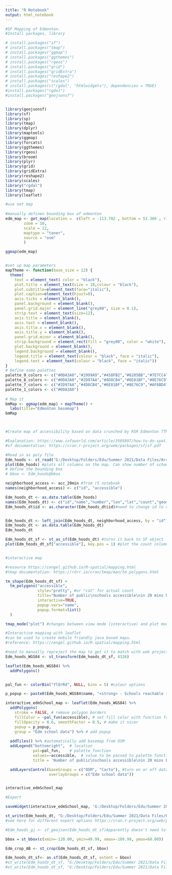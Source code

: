 ---
title: "R Notebook"
output: html_notebook
---


```{r}
#SF Mapping of Edmonton. 
#Install packages, library

# install.packages("sf")
# install.packages("tmap")
# install.packages("ggmap")
# install.packages("ggthemes")
# install.packages("rgeos")
# install.packages("grid")
# install.packages("gridExtra")
# install.packages("reshape2")
# install.packages("scales")
# install.packages(c("rgdal", "htmlwidgets"), dependencies = TRUE)
#install.packages("rgdal")
#install.packages("geojsonsf")


library(geojsonsf)
library(sf)
library(sp)
library(tmap)
library(dplyr)
library(maptools)
library(ggmap)
library(forcats)
library(ggthemes)
library(rgeos)
library(broom)
library(plyr)
library(grid)
library(gridExtra)
library(reshape2)
library(scales)
library("rgdal")
library(tmap)
library(leaflet) 


```




```{r}
#use net map
 
#manually definen bounding box of edmonton
edm_map <- get_map(location =  c(left = -113.702 , bottom = 53.366 , right = -113.317, top = 53.6855 ), 
        zoom = 10,
        scale = 12,
        maptype = "toner",
        source = "osm"
        )

ggmap(edm_map)


#set up map parameters
mapTheme <- function(base_size = 12) {
  theme(
    text = element_text( color = "black"),
    plot.title = element_text(size = 18,colour = "black"),
    plot.subtitle=element_text(face="italic"),
    plot.caption=element_text(hjust=0),
    axis.ticks = element_blank(),
    panel.background = element_blank(),
    panel.grid.major = element_line("grey80", size = 0.1),
    strip.text = element_text(size=12),
    axis.title = element_blank(),
    axis.text = element_blank(),
    axis.title.x = element_blank(),
    axis.title.y = element_blank(),
    panel.grid.minor = element_blank(),
    strip.background = element_rect(fill = "grey80", color = "white"),
    plot.background = element_blank(),
    legend.background = element_blank(),
    legend.title = element_text(colour = "black", face = "italic"),
    legend.text = element_text(colour = "black", face = "italic"))
}
# Define some palettes
palette_9_colors <- c("#0DA3A0","#2999A9","#458FB2","#6285BB","#7E7CC4","#9A72CD","#B768D6","#D35EDF","#F055E9")
palette_8_colors <- c("#0DA3A0","#2D97AA","#4D8CB4","#6E81BF","#8E76C9","#AF6BD4","#CF60DE","#F055E9")
palette_7_colors <- c("#2D97AA","#4D8CB4","#6E81BF","#8E76C9","#AF6BD4","#CF60DE","#F055E9")
palette_1_colors <- c("#0DA3A0")
 
# Map it
bmMap <- ggmap(edm_map) + mapTheme() + 
  labs(title="Edmonton basemap")
bmMap




```

```{r}
#Create map of accessibility based on data crunched by R5R Edmonton TTM combined with neighborhood shapefile.

#Explanation: https://www.infoworld.com/article/3505897/how-to-do-spatial-analysis-in-r-with-sf.html
#sf documentation: https://cran.r-project.org/web/packages/sf/sf.pdf

#Read in as poly file
Edm_hoods <- st_read("G:/Desktop/Folders/Edu/Summer 2021/Data Files/ArcGIS Files/School Data/COUNT_ELEMENTARY_schools_per_hood.shp")
plot(Edm_hoods) #plots all columns on the map. Can show number of schools per neighborhood
# Define the bounding box
# bbox <- Edm_hoods@bbox

neighborhood_access <- acc_20min #from r5 notebook
names(neighborhood_access) <- c("id", "accessible")

Edm_hoods_dt <- as.data.table(Edm_hoods)
names(Edm_hoods_dt) <- c("id","name","number","lon","lat","count","geometry")
Edm_hoods_dt$id <- as.character(Edm_hoods_dt$id)#need to change id to char.


Edm_hoods_dt <- left_join(Edm_hoods_dt, neighborhood_access, by = "id") #aggregated and joined data set
Edm_hoods_dt <- as.data.table(Edm_hoods_dt)
Edm_hoods_dt

Edm_hoods_dt_sf <- st_as_sf(Edm_hoods_dt) #turns it back to SF object
plot(Edm_hoods_dt_sf["accessible"], key.pos = 1) #plot the count column. Number of schools accessible within 20 minutes



```
```{r}
#interactive map

#resource https://cengel.github.io/R-spatial/mapping.html
#tmap documentation: https://rdrr.io/cran/tmap/man/tm_polygons.html

tm_shape(Edm_hoods_dt_sf) +
  tm_polygons("accessible", 
              style="pretty", #or "cat" for actual count 
              title="Number of public\nschools accessible\nin 20 mins by neighborhood",
              interactive=TRUE,
              popup.vars="name",
              popup.format=list()
  )

tmap_mode("plot") #changes between view mode (interactive) and plot mode (static)


```


```{r}
#Interactive mapping with leaflet
#can be used to create mobile friendly java based maps.
#reference: https://cengel.github.io/R-spatial/mapping.html

#need to manually repreject the map to get it to match with web projection
Edm_hoods_WGS84 <- st_transform(Edm_hoods_dt_sf, 4326)

leaflet(Edm_hoods_WGS84) %>%
  addPolygons()


pal_fun <- colorBin("YlOrRd", NULL, bins = 5) #colour options

p_popup <- paste0(Edm_hoods_WGS84$name, "<strong> - Schools reachable in 20 mins: </strong>", Edm_hoods_WGS84$accessible) #popup options

interactive_edmSchool_map <- leaflet(Edm_hoods_WGS84) %>%
  addPolygons(
    stroke = FALSE, # remove polygon borders
    fillColor = ~pal_fun(accessible), # set fill color with function from above and value
    fillOpacity = 0.6, smoothFactor = 0.5, # make it nicer
    popup = p_popup, 
    group = "Edm school data") %>% # add popup
  
  addTiles() %>% #automatically add basemap from OSM
  addLegend("bottomright",  # location
            pal=pal_fun,    # palette function
            values=~accessible,  # value to be passed to palette function
            title = 'Number of public\nschools accessible\nin 20 mins by neighborhood') %>% # legend title

  addLayersControl(baseGroups = c("OSM", "Carto"), #turn on or off data layer
                   overlayGroups = c("Edm school data"))  


interactive_edmSchool_map

```




```{r}
#Export

saveWidget(interactive_edmSchool_map, 'G:/Desktop/Folders/Edu/Summer 2021/Data Files/R Code/interactive_edmSchool_map.html', selfcontained = FALSE)

st_write(Edm_hoods_dt, "G:/Desktop/Folders/Edu/Summer 2021/Data Files/R Code/Edm_HighSchool_Access.shp") #writes the sf file to csv
#see here for different export options https://cran.r-project.org/web/packages/sf/vignettes/sf2.html

#Edm_hoods_gj <- sf_geojson(Edm_hoods_dt_sf)Apparently doesn't need to be converted, st_write only writes sf files...?

bbox = st_bbox(c(xmin=-120.00, ymin=48.99, xmax=-109.99, ymax=60.00))

Edm_crop_AB <- st_crop(Edm_hoods_dt_sf, bbox)

Edm_hoods_dt_sf<- as.sf(Edm_hoods_dt_sf, extent = bbox)
#st_write(Edm_hoods_dt_sf, "G:/Desktop/Folders/Edu/Summer 2021/Data Files/R Code/Edm_hoods_dt.geojson")
#st_write(Edm_hoods_dt_sf, "G:/Desktop/Folders/Edu/Summer 2021/Data Files/R Code/Edm_hoods_CSV.csv")


```












